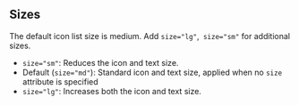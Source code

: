 ## Sizes

The default icon list size is medium. Add `size="lg"`,` size="sm"` for additional sizes.

- `size="sm"`: Reduces the icon and text size.
- Default (`size="md"`): Standard icon and text size, applied when no `size` attribute is specified
- `size="lg"`: Increases both the icon and text size.

<Canvas of={IconListStories.Sizes}>
  <Story of={IconListStories.Sizes} />
</Canvas>